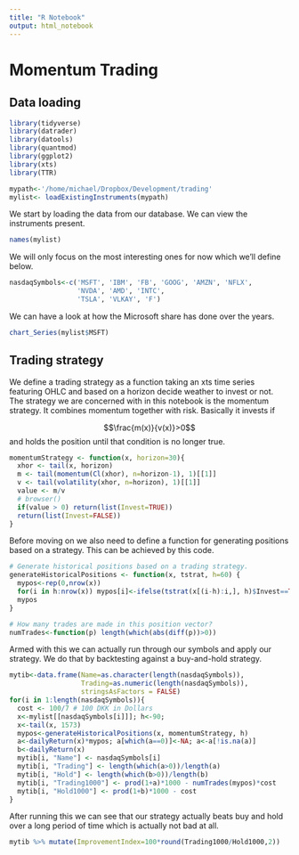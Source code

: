 ```yaml
---
title: "R Notebook"
output: html_notebook
---
```


# Momentum Trading

## Data loading

```r
library(tidyverse)
library(datrader)
library(datools)
library(quantmod)
library(ggplot2)
library(xts)
library(TTR)

mypath<-'/home/michael/Dropbox/Development/trading'
mylist<- loadExistingInstruments(mypath)
```

We start by loading the data from our database. We can view the instruments present.

```r
names(mylist)
```

We will only focus on the most interesting ones for now which we'll define below.

```r
nasdaqSymbols<-c('MSFT', 'IBM', 'FB', 'GOOG', 'AMZN', 'NFLX',
                 'NVDA', 'AMD', 'INTC',
                 'TSLA', 'VLKAY', 'F')
```

We can have a look at how the Microsoft share has done over the years.

```r
chart_Series(mylist$MSFT)
```

## Trading strategy

We define a trading strategy as a function taking an xts time series featuring OHLC and based on a horizon decide weather to invest or not. The strategy we are concerned with in this notebook is the momentum strategy. It combines momentum together with risk. Basically it invests if

$$\frac{m(x)}{v(x)}>0$$
and holds the position until that condition is no longer true.

```r
momentumStrategy <- function(x, horizon=30){
  xhor <- tail(x, horizon)
  m <- tail(momentum(Cl(xhor), n=horizon-1), 1)[[1]]
  v <- tail(volatility(xhor, n=horizon), 1)[[1]]
  value <- m/v
  # browser()
  if(value > 0) return(list(Invest=TRUE))
  return(list(Invest=FALSE))
}
```

Before moving on we also need to define a function for generating positions based on a strategy. This can be achieved by this code.

```r
# Generate historical positions based on a trading strategy.
generateHistoricalPositions <- function(x, tstrat, h=60) {
  mypos<-rep(0,nrow(x))
  for(i in h:nrow(x)) mypos[i]<-ifelse(tstrat(x[(i-h):i,], h)$Invest==TRUE, 1, 0)
  mypos
}

# How many trades are made in this position vector?
numTrades<-function(p) length(which(abs(diff(p))>0))
```

Armed with this we can actually run through our symbols and apply our strategy. We do that by backtesting against a buy-and-hold strategy.

```r
mytib<-data.frame(Name=as.character(length(nasdaqSymbols)),
                  Trading=as.numeric(length(nasdaqSymbols)),
                  stringsAsFactors = FALSE)
for(i in 1:length(nasdaqSymbols)){
  cost <- 100/7 # 100 DKK in Dollars
  x<-mylist[[nasdaqSymbols[i]]]; h<-90;
  x<-tail(x, 1573)
  mypos<-generateHistoricalPositions(x, momentumStrategy, h)
  a<-dailyReturn(x)*mypos; a[which(a==0)]<-NA; a<-a[!is.na(a)]
  b<-dailyReturn(x)
  mytib[i, "Name"] <- nasdaqSymbols[i]
  mytib[i, "Trading"] <- length(which(a>0))/length(a)
  mytib[i, "Hold"] <- length(which(b>0))/length(b)
  mytib[i, "Trading1000"] <- prod(1+a)*1000 - numTrades(mypos)*cost
  mytib[i, "Hold1000"] <- prod(1+b)*1000 - cost
}
```

After running this we can see that our strategy actually beats buy and hold over a long period of time which is actually not bad at all.

```r
mytib %>% mutate(ImprovementIndex=100*round(Trading1000/Hold1000,2))
```

